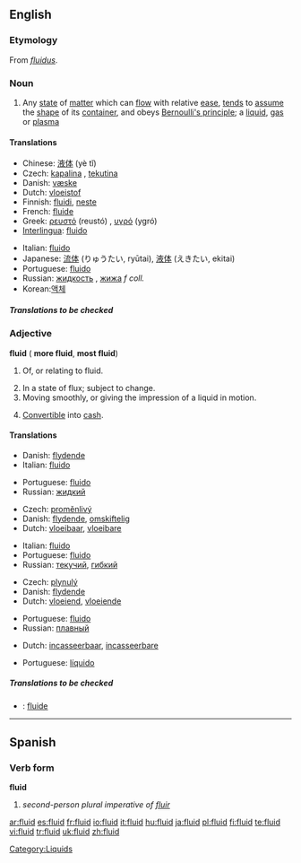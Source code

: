 ==English==

===Etymology===
From {{L.}} ''[[fluidus]]''.

===Noun===
{{wikipedia}}
{{en-noun|s|-}}

# Any [[state]] of [[matter]] which can [[flow]] with relative [[ease]], [[tend]]s to [[assume]] the [[shape]] of its [[container]], and obeys [[Bernoulli's principle]]; a [[liquid]], [[gas]] or [[plasma]]

====Translations====
{{top}}
*Chinese: [[液体]] (yè tǐ)
*Czech: [[kapalina]] {{f}}, [[tekutina]] {{f}}
*Danish: [[væske]] {{c}}
*Dutch: [[vloeistof]] {{f}}
*Finnish: [[fluidi]], [[neste]]
*French: [[fluide]] {{m}}
*Greek: [[ρευστό]] (reustó) {{n}}, [[υγρό]] (ygró) {{n}}
*[[Interlingua]]: [[fluido#Interlingua|fluido]]
{{mid}}
*Italian: [[fluido#Italian|fluido]] {{m}}
*Japanese: [[流体]] (りゅうたい, ryūtai), [[液体]] (えきたい, ekitai)
*Portuguese: [[fluido#Portuguese|fluido]] {{m}}
*Russian: [[жидкость]] {{f}}, [[жижа]] ''f coll.''
*Korean:[[액체]]
{{bottom}}

=====Translations to be checked=====

===Adjective===
'''fluid''' ({{compar}} '''more fluid''', {{superl}} '''most fluid''')

# {{not comparable}} Of, or relating to fluid.
# In a state of flux; subject to change.
# Moving smoothly, or giving the impression of a liquid in motion.
# {{context|of an asset}} [[Convertible]] into [[cash]].

====Translations====

{{trans-top|of or relating to fluid}}
*Danish: [[flydende]]
*Italian: [[fluido]]
{{trans-mid}}
*Portuguese: [[fluido]]
*Russian: [[жидкий]]
{{trans-bottom}}

{{trans-top|in a state of flux; subject to change}}
*Czech: [[proměnlivý]]
*Danish: [[flydende]], [[omskiftelig]]
*Dutch: [[vloeibaar]], [[vloeibare]]
{{trans-mid}}
*Italian: [[fluido]]
*Portuguese: [[fluido]]
*Russian: [[текучий]], [[гибкий]]
{{trans-bottom}}

{{trans-top|moving smoothly}}
*Czech: [[plynulý]]
*Danish: [[flydende]]
*Dutch: [[vloeiend]], [[vloeiende]]
{{trans-mid}}
*Portuguese: [[fluido]]
*Russian: [[плавный]]
{{trans-bottom}}

{{trans-top|convertible into cash}}
*Dutch: [[incasseerbaar]], [[incasseerbare]]
{{trans-mid}}
*Portuguese: [[líquido]]
{{trans-bottom}}

=====Translations to be checked=====
<!--Remove this section once all of the translations below have been moved into the tables above.-->
{{checktrans}}

*{{ttbc|Interlingua}}: [[fluide]]

----

==Spanish==

===Verb form===
'''fluid'''

# ''second-person plural imperative of [[fluir]]''

[[Category:Liquids]]

[[ar:fluid]]
[[es:fluid]]
[[fr:fluid]]
[[io:fluid]]
[[it:fluid]]
[[hu:fluid]]
[[ja:fluid]]
[[pl:fluid]]
[[fi:fluid]]
[[te:fluid]]
[[vi:fluid]]
[[tr:fluid]]
[[uk:fluid]]
[[zh:fluid]]